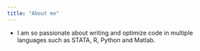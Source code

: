 ---
title: "About me"
---
- I am so passionate about writing and optimize code in multiple languages such as STATA, R, Python and Matlab. 
